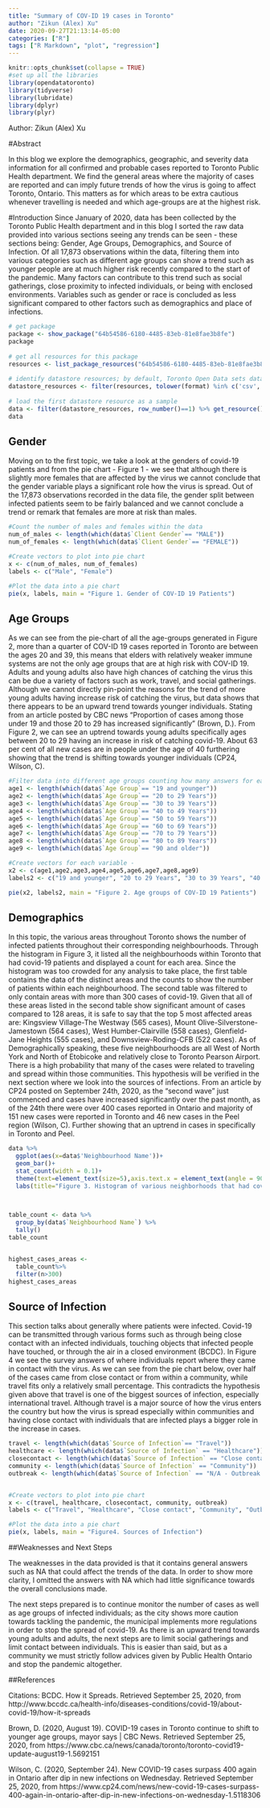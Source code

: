 ```yaml
---
title: "Summary of COV-ID 19 cases in Toronto"
author: "Zikun (Alex) Xu"
date: 2020-09-27T21:13:14-05:00
categories: ["R"]
tags: ["R Markdown", "plot", "regression"]
---
```


```r
knitr::opts_chunk$set(collapse = TRUE)
#set up all the libraries
library(opendatatoronto)
library(tidyverse)
library(lubridate)
library(dplyr)
library(plyr)
```
Author: Zikun (Alex) Xu


#Abstract

In this blog we explore the demographics, geographic, and severity data information for all confirmed and probable cases reported to Toronto Public Health department. We find the general areas where the majority of cases are reported and can imply future trends of how the virus is going to affect Toronto, Ontario. This matters as for which areas to be extra cautious whenever travelling is needed and which age-groups are at the highest risk. 


#Introduction
Since January of 2020, data has been collected by the Toronto Public Health department and in this blog I sorted the raw data provided into various sections seeing any trends can be seen - these sections being: Gender, Age Groups, Demographics, and Source of Infection. Of all 17,873 observations within the data, filtering them into various categories such as different age groups can show a trend such as younger people are at much higher risk recently compared to the start of the pandemic. Many factors can contribute to this trend such as social gatherings, close proximity to infected individuals, or being with enclosed environments. Variables such as gender or race is concluded as less significant compared to other factors such as demographics and place of infections. 


```r
# get package
package <- show_package("64b54586-6180-4485-83eb-81e8fae3b8fe")
package
 
# get all resources for this package
resources <- list_package_resources("64b54586-6180-4485-83eb-81e8fae3b8fe")
 
# identify datastore resources; by default, Toronto Open Data sets datastore resource format to CSV for non-geospatial and GeoJSON for geospatial resources
datastore_resources <- filter(resources, tolower(format) %in% c('csv', 'geojson'))
 
# load the first datastore resource as a sample
data <- filter(datastore_resources, row_number()==1) %>% get_resource()
data

```


## Gender

Moving on to the first topic, we take a look at the genders of covid-19 patients and from the pie chart - Figure 1 - we see that although there is slightly more females that are affected by the virus we cannot conclude that the gender variable plays a significant role how the virus is spread. Out of the 17,873 observations recorded in the data file, the gender split between infected patients seem to be fairly balanced and we cannot conclude a trend or remark that females are more at risk than males.

```r
#Count the number of males and females within the data
num_of_males <- length(which(data$`Client Gender`== "MALE"))
num_of_females <- length(which(data$`Client Gender`== "FEMALE"))

#Create vectors to plot into pie chart
x <- c(num_of_males, num_of_females)
labels <- c("Male", "Female")

#Plot the data into a pie chart
pie(x, labels, main = "Figure 1. Gender of COV-ID 19 Patients")

```



## Age Groups

As we can see from the pie-chart of all the age-groups generated in Figure 2, more than a quarter of COV-ID 19 cases reported in Toronto are between the ages 20 and 39, this means that elders with relatively weaker immune systems are not the only age groups that are at high risk with COV-ID 19. Adults and young adults also have high chances of catching the virus this can be due a variety of factors such as work, travel, and social gatherings. Although we cannot directly pin-point the reasons for the trend of more young adults having increase risk of catching the virus, but data shows that there appears to be an upward trend towards younger individuals. Stating from an article posted by CBC news "Proportion of cases among those under 19 and those 20 to 29 has increased significantly" (Brown, D.). From Figure 2, we can see an uptrend towards young adults specifically ages between 20 to 29 having an increase in risk of catching covid-19. About 63 per cent of all new cases are in people under the age of 40 furthering showing that the trend is shifting towards younger individuals (CP24, Wilson, C).


```r
#Filter data into different age groups counting how many answers for each age group were collected. 
age1 <- length(which(data$`Age Group`== "19 and younger"))
age2 <- length(which(data$`Age Group`== "20 to 29 Years"))
age3 <- length(which(data$`Age Group`== "30 to 39 Years"))
age4 <- length(which(data$`Age Group`== "40 to 49 Years"))
age5 <- length(which(data$`Age Group`== "50 to 59 Years"))
age6 <- length(which(data$`Age Group`== "60 to 69 Years"))
age7 <- length(which(data$`Age Group`== "70 to 79 Years"))
age8 <- length(which(data$`Age Group`== "80 to 89 Years")) 
age9 <- length(which(data$`Age Group`== "90 and older"))

#Create vectors for each variable - 
x2 <- c(age1,age2,age3,age4,age5,age6,age7,age8,age9)
labels2 <- c("19 and younger", "20 to 29 Years", "30 to 39 Years", "40 to 49 Years", "50 to 59 Years", "60 to 69 Years", "70 to 79 Years", "80 to 89 Years","90 and older")

pie(x2, labels2, main = "Figure 2. Age groups of COV-ID 19 Patients")

```


## Demographics

In this topic, the various areas throughout Toronto shows the number of infected patients throughout their corresponding neighbourhoods. Through the histogram in Figure 3, it listed all the neighbourhoods within Toronto that had covid-19 patients and displayed a count for each area. Since the histogram was too crowded for any analysis to take place, the first table contains the data of the distinct areas and the counts to show the number of patients within each neighbourhood. The second table was filtered to only contain areas with more than 300 cases of covid-19. Given that all of these areas listed in the second table show significant amount of cases compared to 128 areas, it is safe to say that the top 5 most affected areas are: Kingsview Village-The Westway (565 cases), Mount Olive-Silverstone-Jamestown (564 cases), West Humber-Clairville (558 cases), Glenfield-Jane Heights (555 cases), and Downsview-Roding-CFB (522 cases). As of Demographically speaking, these five neighbourhoods are all West of North York and North of Etobicoke and relatively close to Toronto Pearson Airport. There is a high probability that many of the cases were related to traveling and spread within those communities. This hypothesis will be verified in the next section where we look into the sources of infections. From an article by CP24 posted on September 24th, 2020, as the "second wave" just commenced and cases have increased significantly over the past month, as of the 24th there were over 400 cases reported in Ontario and majority of 151 new cases were reported in Toronto and 46 new cases in the Peel region (Wilson, C). Further showing that an uptrend in cases in specifically in Toronto and Peel. 

```r

data %>%
  ggplot(aes(x=data$'Neighbourhood Name'))+
  geom_bar()+
  stat_count(width = 0.1)+
  theme(text=element_text(size=5),axis.text.x = element_text(angle = 90, vjust = 0, hjust=1))+
  labs(title="Figure 3. Histogram of various neighborhoods that had cov-id 19 patients", x = "Neighbourhood Names")
  


table_count <- data %>%
  group_by(data$`Neighbourhood Name`) %>%
  tally() 
table_count


highest_cases_areas <-
  table_count%>%
  filter(n>300)
highest_cases_areas

```



## Source of Infection

This section talks about generally where patients were infected. Covid-19 can be transmitted through various forms such as through being close contact with an infected individuals, touching objects that infected people have touched, or through the air in a closed environment (BCDC). In Figure 4 we see the survey answers of where individuals report where they came in contact with the virus. As we can see from the pie chart below, over half of the cases came from close contact or from within a community, while travel fits only a relatively small percentage. This contradicts the hypothesis given above that travel is one of the biggest sources of infection, especially international travel. Although travel is a major source of how the virus enters the country but how the virus is spread especially within communities and having close contact with individuals that are infected plays a bigger role in the increase in cases. 

```r
travel <- length(which(data$`Source of Infection`== "Travel"))
healthcare <- length(which(data$`Source of Infection` == "Healthcare"))
closecontact <- length(which(data$`Source of Infection` == "Close contact"))
community <- length(which(data$`Source of Infection` == "Community"))
outbreak <- length(which(data$`Source of Infection` == "N/A - Outbreak associated"))


#Create vectors to plot into pie chart
x <- c(travel, healthcare, closecontact, community, outbreak)
labels <- c("Travel", "Healthcare", "Close contact", "Community", "Outbreak associated")

#Plot the data into a pie chart
pie(x, labels, main = "Figure4. Sources of Infection")

```


##Weaknesses and Next Steps

The weaknesses in the data provided is that it contains general answers such as NA that could affect the trends of the data. In order to show more clarity, I omitted the answers with NA which had little significance towards the overall conclusions made.

The next steps prepared is to continue monitor the number of cases as well as age groups of infected individuals; as the city shows more caution towards tackling the pandemic, the municipal implements more regulations in order to stop the spread of covid-19. As there is an upward trend towards young adults and adults, the next steps are to limit social gatherings and limit contact between individuals. This is easier than said, but as a community we must strictly follow advices given by Public Health Ontario and stop the pandemic altogether. 



##References

Citations: 
BCDC. How it Spreads. Retrieved September 25, 2020, from http://www.bccdc.ca/health-info/diseases-conditions/covid-19/about-covid-19/how-it-spreads

Brown, D. (2020, August 19). COVID-19 cases in Toronto continue to shift to younger age groups, mayor says | CBC News. Retrieved September 25, 2020, from https://www.cbc.ca/news/canada/toronto/toronto-covid19-update-august19-1.5692151

Wilson, C. (2020, September 24). New COVID-19 cases surpass 400 again in Ontario after dip in new infections on Wednesday. Retrieved September 25, 2020, from https://www.cp24.com/news/new-covid-19-cases-surpass-400-again-in-ontario-after-dip-in-new-infections-on-wednesday-1.5118306

